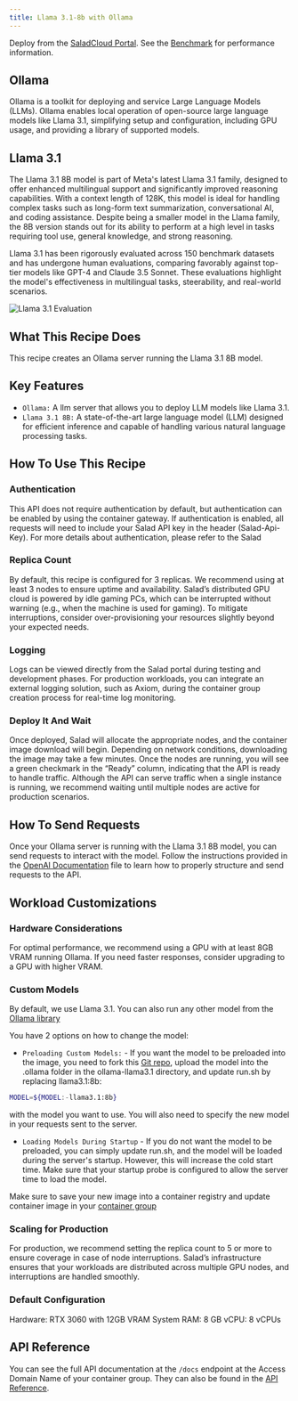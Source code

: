 ```yaml
---
title: Llama 3.1-8b with Ollama
---
```


<Tip>Deploy from the [SaladCloud Portal](https://portal.salad.com).</Tip>
<Note>
  See the [Benchmark](https://blog.salad.com/flux-1-schnell-4265-images-per-dollar-on-saladcloud/) for performance
  information.
</Note>

## Ollama

Ollama is a toolkit for deploying and service Large Language Models (LLMs). Ollama enables local operation of
open-source large language models like Llama 3.1, simplifying setup and configuration, including GPU usage, and
providing a library of supported models.

## Llama 3.1

The Llama 3.1 8B model is part of Meta's latest Llama 3.1 family, designed to offer enhanced multilingual support and
significantly improved reasoning capabilities. With a context length of 128K, this model is ideal for handling complex
tasks such as long-form text summarization, conversational AI, and coding assistance. Despite being a smaller model in
the Llama family, the 8B version stands out for its ability to perform at a high level in tasks requiring tool use,
general knowledge, and strong reasoning.

Llama 3.1 has been rigorously evaluated across 150 benchmark datasets and has undergone human evaluations, comparing
favorably against top-tier models like GPT-4 and Claude 3.5 Sonnet. These evaluations highlight the model's
effectiveness in multilingual tasks, steerability, and real-world scenarios.

![Llama 3.1 Evaluation](https://ollama.com/assets/mchiang0610/mikey3.1/ad042a1c-bbc7-47de-bbbf-78a3cfc13485)

## What This Recipe Does

This recipe creates an Ollama server running the Llama 3.1 8B model.

## Key Features

- `Ollama:` A llm server that allows you to deploy LLM models like Llama 3.1.
- `Llama 3.1 8B:` A state-of-the-art large language model (LLM) designed for efficient inference and capable of handling
  various natural language processing tasks.

## How To Use This Recipe

### Authentication

This API does not require authentication by default, but authentication can be enabled by using the container gateway.
If authentication is enabled, all requests will need to include your Salad API key in the header (Salad-Api-Key). For
more details about authentication, please refer to the Salad

### Replica Count

By default, this recipe is configured for 3 replicas. We recommend using at least 3 nodes to ensure uptime and
availability. Salad’s distributed GPU cloud is powered by idle gaming PCs, which can be interrupted without warning
(e.g., when the machine is used for gaming). To mitigate interruptions, consider over-provisioning your resources
slightly beyond your expected needs.

### Logging

Logs can be viewed directly from the Salad portal during testing and development phases. For production workloads, you
can integrate an external logging solution, such as Axiom, during the container group creation process for real-time log
monitoring.

### Deploy It And Wait

Once deployed, Salad will allocate the appropriate nodes, and the container image download will begin. Depending on
network conditions, downloading the image may take a few minutes. Once the nodes are running, you will see a green
checkmark in the “Ready” column, indicating that the API is ready to handle traffic. Although the API can serve traffic
when a single instance is running, we recommend waiting until multiple nodes are active for production scenarios.

## How To Send Requests

Once your Ollama server is running with the Llama 3.1 8B model, you can send requests to interact with the model. Follow
the instructions provided in the
[OpenAI Documentation](https://github.com/SaladTechnologies/salad-recipes/blob/master/src/ollama-llama3.1/openai.md)
file to learn how to properly structure and send requests to the API.

## Workload Customizations

### Hardware Considerations

For optimal performance, we recommend using a GPU with at least 8GB VRAM running Ollama. If you need faster responses,
consider upgrading to a GPU with higher VRAM.

### Custom Models

By default, we use Llama 3.1. You can also run any other model from the
[Ollama library](https://ollama.com/library?sort=popular)

You have 2 options on how to change the model:

- `Preloading Custom Models:` - If you want the model to be preloaded into the image, you need to fork this
  [Git repo](https://github.com/SaladTechnologies/salad-recipes/tree/master/src/ollama-llama3.1), upload the model into
  the .ollama folder in the ollama-llama3.1 directory, and update run.sh by replacing llama3.1:8b:

```bash
MODEL=${MODEL:-llama3.1:8b}
```

with the model you want to use. You will also need to specify the new model in your requests sent to the server.

- `Loading Models During Startup` - If you do not want the model to be preloaded, you can simply update run.sh, and the
  model will be loaded during the server's startup. However, this will increase the cold start time. Make sure that your
  startup probe is configured to allow the server time to load the model.

Make sure to save your new image into a container registry and update container image in your
[container group](https://docs.salad.com/container-engine/containers)

### Scaling for Production

For production, we recommend setting the replica count to 5 or more to ensure coverage in case of node interruptions.
Salad’s infrastructure ensures that your workloads are distributed across multiple GPU nodes, and interruptions are
handled smoothly.

### Default Configuration

Hardware: RTX 3060 with 12GB VRAM System RAM: 8 GB vCPU: 8 vCPUs

## API Reference

You can see the full API documentation at the `/docs` endpoint at the Access Domain Name of your container group. They
can also be found in the [API Reference](/reference/recipes).
